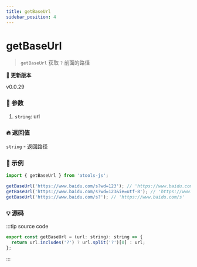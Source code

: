 ```yaml
---
title: getBaseUrl
sidebar_position: 4
---
```



# getBaseUrl

> `getBaseUrl` 获取 `?` 前面的路径

**:bookmark: 更新版本**

<Tag color="#1877F2">v0.0.29</Tag>

### :bento: 参数

1. `string`: url

### :fire: 返回值

`string` - 返回路径

### :rocket: 示例

```jsx
import { getBaseUrl } from 'atools-js';

getBaseUrl('https://www.baidu.com/s?wd=123'); // 'https://www.baidu.com/s'
getBaseUrl('https://www.baidu.com/s?wd=123&ie=utf-8'); // 'https://www.baidu.com/s'
getBaseUrl('https://www.baidu.com/s?'); // 'https://www.baidu.com/s'
```

### :bulb: 源码

:::tip source code

```js title="/atools/_browser/getBaseUrl.ts"
export const getBaseUrl = (url: string): string => {
  return url.includes('?') ? url.split('?')[0] : url;
};
```

:::
